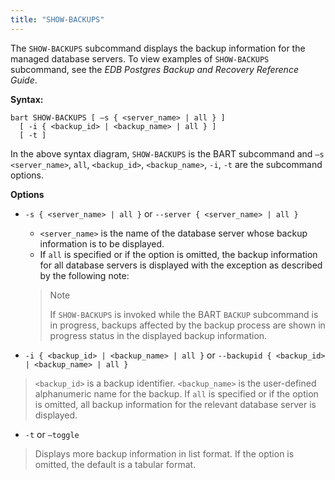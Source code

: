 ```yaml
---
title: "SHOW-BACKUPS"
---
```


The `SHOW-BACKUPS` subcommand displays the backup information for the managed database servers. To view examples of `SHOW-BACKUPS` subcommand, see the *EDB Postgres Backup and Recovery Reference Guide*.

**Syntax:**

```
bart SHOW-BACKUPS [ –s { <server_name> | all } ]
  [ -i { <backup_id> | <backup_name> | all } ]
  [ -t ]
```

In the above syntax diagram, `SHOW-BACKUPS` is the BART subcommand and `–s <server_name>`, `all`, `<backup_id>`, `<backup_name>`, `-i`, `-t` are the subcommand options.

**Options**

-   `-s { <server_name> | all }` or `--server { <server_name> | all }`

    -   `<server_name>` is the name of the database server whose backup information is to be displayed.
    -   If `all` is specified or if the option is omitted, the backup information for all database servers is displayed with the exception as described by the following note:

    > <div class="note">
    >
    > <div class="title">
    >
    > Note
    >
    > </div>
    >
    > If `SHOW-BACKUPS` is invoked while the BART `BACKUP` subcommand is in progress, backups affected by the backup process are shown in progress status in the displayed backup information.
    >
    > </div>

-   `-i { <backup_id> | <backup_name> | all }` or `--backupid { <backup_id> | <backup_name> | all }`

> `<backup_id>` is a backup identifier. `<backup_name>` is the user-defined alphanumeric name for the backup. If `all` is specified or if the option is omitted, all backup information for the relevant database server is displayed.

-   `-t` or `–toggle`

> Displays more backup information in list format. If the option is omitted, the default is a tabular format.
